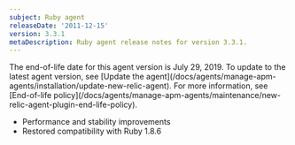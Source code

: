 ```yaml
---
subject: Ruby agent
releaseDate: '2011-12-15'
version: 3.3.1
metaDescription: Ruby agent release notes for version 3.3.1.
---
```


<Callout variant="important">
  The end-of-life date for this agent version is July 29, 2019. To update to the latest agent version, see [Update the agent](/docs/agents/manage-apm-agents/installation/update-new-relic-agent). For more information, see [End-of-life policy](/docs/agents/manage-apm-agents/maintenance/new-relic-agent-plugin-end-life-policy).
</Callout>

* Performance and stability improvements
* Restored compatibility with Ruby 1.8.6
